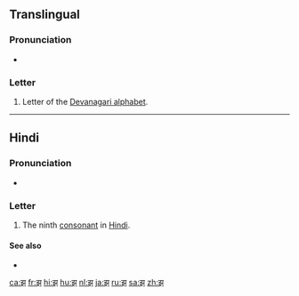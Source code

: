 {{character info/new|image=[[File:Deva-झ-order.gif|100px]]}}
==Translingual==

===Pronunciation===
* {{IPA|/dʒʱə/|lang=mul}}

===Letter===
{{mul-Deva|jha}}

# Letter of the [[Devanagari alphabet]].

----

==Hindi==

===Pronunciation===
* {{IPA|[d͡ʒʱə]|lang=hi}}

===Letter===
{{head|hi|letter}}

# The ninth [[consonant]] in [[Hindi]].

====See also====
* {{list:Devanagari script letters/hi}}

[[ca:झ]]
[[fr:झ]]
[[hi:झ]]
[[hu:झ]]
[[nl:झ]]
[[ja:झ]]
[[ru:झ]]
[[sa:झ]]
[[zh:झ]]